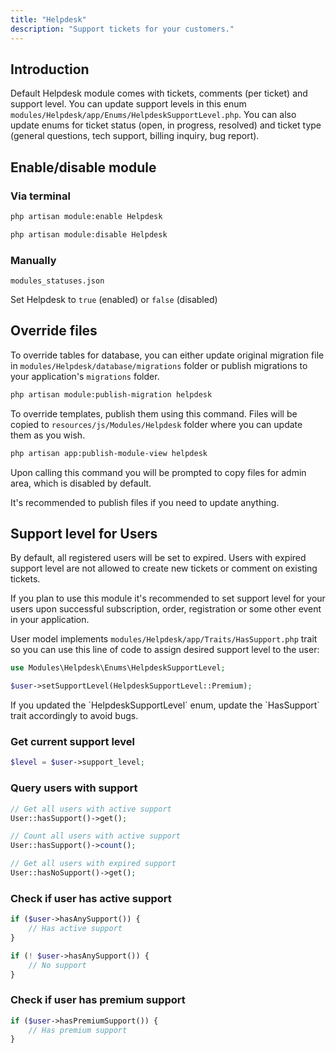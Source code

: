 ```yaml
---
title: "Helpdesk"
description: "Support tickets for your customers."
---
```


## Introduction

Default Helpdesk module comes with tickets, comments (per ticket) and support level. You can update support levels in this enum `modules/Helpdesk/app/Enums/HelpdeskSupportLevel.php`. You can also update enums for ticket status (open, in progress, resolved) and ticket type (general questions, tech support, billing inquiry, bug report).

## Enable/disable module

### Via terminal

```bash
php artisan module:enable Helpdesk
```

```bash
php artisan module:disable Helpdesk
```

### Manually

`modules_statuses.json`

Set Helpdesk to `true` (enabled) or `false` (disabled)

## Override files

To override tables for database, you can either update original migration file in `modules/Helpdesk/database/migrations` folder or publish migrations to your application's `migrations` folder.

```bash
php artisan module:publish-migration helpdesk
```

To override templates, publish them using this command. Files will be copied to `resources/js/Modules/Helpdesk` folder where you can update them as you wish.

```bash
php artisan app:publish-module-view helpdesk
```

Upon calling this command you will be prompted to copy files for admin area, which is disabled by default.

<Warning>
  It's recommended to publish files if you need to update anything.
</Warning>

## Support level for Users

By default, all registered users will be set to expired. Users with expired support level are not allowed to create new tickets or comment on existing tickets.

If you plan to use this module it's recommended to set support level for your users upon successful subscription, order, registration or some other event in your application.

User model implements `modules/Helpdesk/app/Traits/HasSupport.php` trait so you can use this line of code to assign desired support level to the user:

```php
use Modules\Helpdesk\Enums\HelpdeskSupportLevel;

$user->setSupportLevel(HelpdeskSupportLevel::Premium);
```

<Note>
  If you updated the `HelpdeskSupportLevel` enum, update the `HasSupport` trait
  accordingly to avoid bugs.
</Note>

### Get current support level

```php
$level = $user->support_level;
```

### Query users with support

```php
// Get all users with active support
User::hasSupport()->get();

// Count all users with active support
User::hasSupport()->count();

// Get all users with expired support
User::hasNoSupport()->get();
```

### Check if user has active support

```php
if ($user->hasAnySupport()) {
    // Has active support
}

if (! $user->hasAnySupport()) {
    // No support
}
```

### Check if user has premium support

```php
if ($user->hasPremiumSupport()) {
    // Has premium support
}
```
